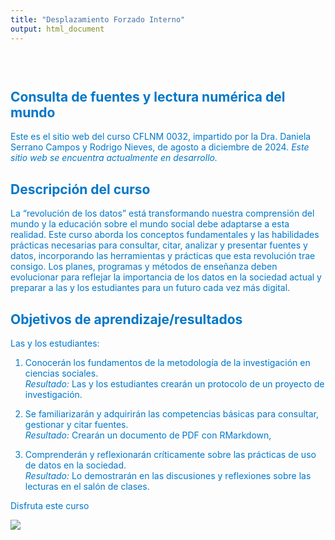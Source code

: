 ---
title: "Desplazamiento Forzado Interno"
output: html_document
---

<style type="text/css">

h1.title {
  color: #0077C8; /* Azul claro - cambia a cualquier color que desees */
}

.title {
  display: none;
}

#getting-started img {
  margin-right: 10px;
}

.custom-color {
  color: #4CAF50; 
}

.navbar {
  background-color:  #0077C8; /* Cambia este valor para ajustar el color del cintillo */
  border-color: #0077C8; /* Opcional: cambia también el color del borde si es necesario */
}

.navbar-default .navbar-nav > li > a {
  color: #333333; /* Cambia este valor para ajustar el color del texto en las etiquetas de las secciones */
}

</style>

<div class="row" style="padding-top: 30px;">
<div class="col-sm-6" style="color:#0077C8;">

# **Consulta de fuentes y lectura numérica del mundo**

Este es el sitio web del curso CFLNM 0032, impartido por la Dra. Daniela Serrano Campos y Rodrigo Nieves, de agosto a diciembre de 2024. *Este sitio web se encuentra actualmente en desarrollo.*

## Descripción del curso

La "revolución de los datos" está transformando nuestra comprensión del mundo y la educación sobre el mundo social debe adaptarse a esta realidad. Este curso aborda los conceptos fundamentales y las habilidades prácticas necesarias para consultar, citar, analizar y presentar fuentes y datos, incorporando las herramientas y prácticas que esta revolución trae consigo. Los planes, programas y métodos de enseñanza deben evolucionar para reflejar la importancia de los datos en la sociedad actual y preparar a las y los estudiantes para un futuro cada vez más digital.

## Objetivos de aprendizaje/resultados
Las y los estudiantes:

1. Conocerán los fundamentos de la metodología de la investigación en ciencias sociales.  
*Resultado:* Las y los estudiantes crearán un protocolo de un proyecto de investigación. 

2. Se familiarizarán y adquirirán las competencias básicas para consultar, gestionar y citar fuentes.  
*Resultado:* Crearán un documento de PDF con RMarkdown,

3. Comprenderán y reflexionarán críticamente sobre las prácticas de uso de datos en la sociedad.  
*Resultado:* Lo demostrarán en las discusiones y reflexiones sobre las lecturas en el salón de clases.


Disfruta este curso


</div>
<div class="col-sm-6">

<!-- ### [Crump Lab: Human Cognition and Performance](https://crumplab.github.io) -->

<!-- <a href = "https://crumplab.github.io"> -->
![](images/logo.png)
</a>
</div>
